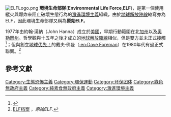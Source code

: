 {{Link style|time=2015-12-12T03:12:28+00:00}}
{{noteTA
|T=zh-cn:环境生命部队; zh-tw:環境生命部隊; zh-hk:環境生命部隊
|G1=Show
|1=zh-cn:地球优先; zh-tw:地球萬歲; zh-hk:地球萬歲
|2=zh-cn:地球优先！; zh-tw:地球萬歲！; zh-hk:地球萬歲！
}}

[[File:ELFLogo.png|thumb]]
'''環境生命部隊'''('''Environmental Life Force''','''ELF''')，是第一個使用縱火與爆炸來阻止破壞生態行為的[[激進環境主義|激進環境主義]]組織，由於[[地球解放陣線|地球解放陣線]]縮寫亦為ELF，因此環境生命部隊又稱為'''原始ELF'''。

1977年由約翰·漢納（John Hanna）成立於[[美國|美國]]，早期行動範圍在北[[加州|加州]]以及[[奧勒岡州|奧勒岡州]]。哲學觀與十五年之後才成立的[[地球解放陣線|地球解放陣線]]相似，但是雙方並未正式接觸<ref name=elf>{{Cite web |url=http://www.originalelf.org/ |title=原始ELF |access-date=2018-09-16 |archive-url=https://web.archive.org/web/20120415040756/http://www.originalelf.org/ |archive-date=2012-04-15 |dead-url=yes }}</ref>；但與創立[[地球优先！|地球优先！]]的戴夫·佛曼（[[:en:Dave_Foreman|:en:Dave Foreman]]）在1980年代有過正式聯繫。<ref name=elf7>[http://www.originalelf.com/elf_archives.htm ELF档案] {{Wayback|url=http://www.originalelf.com/elf_archives.htm |date=20100212064719 }}，''原始ELF''.</ref>

== 參考文獻 ==
{{reflist}}


[[Category:生態恐怖主義|Category:生態恐怖主義]]
[[Category:環保運動|Category:環保運動]]
[[Category:环保团体|Category:环保团体]]
[[Category:綠色無政府主義|Category:綠色無政府主義]]
[[Category:純素食無政府主義|Category:純素食無政府主義]]
[[Category:激進環境主義|Category:激進環境主義]]